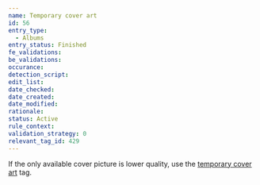 ```yaml
---
name: Temporary cover art
id: 56
entry_type:
  - Albums
entry_status: Finished
fe_validations:
be_validations:
occurance:
detection_script:
edit_list:
date_checked:
date_created:
date_modified:
rationale:
status: Active
rule_context:
validation_strategy: 0
relevant_tag_id: 429
---
```

If the only available cover picture is lower quality, use the [temporary cover art](https://vocadb.net/T/429/temporary-cover-art) tag.